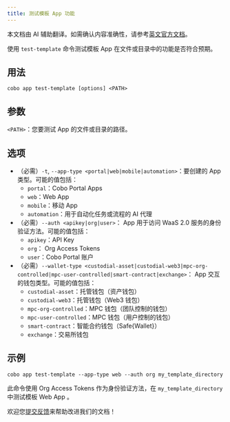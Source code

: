 ```yaml
---
title: 测试模板 App 功能
---
```

<Note>本文档由 AI 辅助翻译。如需确认内容准确性，请参考[英文官方文档](https://www.cobo.com/developers/v2/guides/overview/introduction)。</Note>

使用 `test-template` 命令测试模板 App 在文件或目录中的功能是否符合预期。

## 用法
```shell
cobo app test-template [options] <PATH>
```

## 参数
`<PATH>`：您要测试 App 的文件或目录的路径。

## 选项
- （必需）`-t`, `--app-type <portal|web|mobile|automation>`：要创建的 App 类型。可能的值包括：
  - `portal`：Cobo Portal Apps
  - `web`：Web  App 
  - `mobile`：移动 App 
  - `automation`：用于自动化任务或流程的 AI 代理
- （必需）`--auth <apikey|org|user>`： App 用于访问 WaaS 2.0 服务的身份验证方法。可能的值包括：
  - `apikey`：API Key
  - `org`： Org Access Tokens 
  - `user`：Cobo Portal 账户
- （必需）`--wallet-type <custodial-asset|custodial-web3|mpc-org-controlled|mpc-user-controlled|smart-contract|exchange>`： App 交互的钱包类型。可能的值包括：
  - `custodial-asset`：托管钱包（资产钱包）
  - `custodial-web3`：托管钱包（Web3 钱包）
  - `mpc-org-controlled`：MPC 钱包（团队控制的钱包）
  - `mpc-user-controlled`：MPC 钱包（用户控制的钱包）
  - `smart-contract`：智能合约钱包（Safe{Wallet}）
  - `exchange`：交易所钱包

## 示例
```shell
cobo app test-template --app-type web --auth org my_template_directory
```

此命令使用 Org Access Tokens 作为身份验证方法，在 `my_template_directory` 中测试模板 Web  App 。

<Tip>欢迎您[提交反馈](https://forms.zohopublic.com/cobo/form/DocumentFeedbackForm/formperma/QvLOhxJv1_JMsJ-1dleZ8Itb_7rzN-LtgvsDdxosoVI)来帮助改进我们的文档！</Tip>
